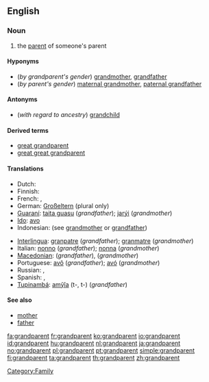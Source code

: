 ==English==
{{wikipedia}}

===Noun===
{{en-noun|s}}

# the [[parent]] of someone's parent

====Hyponyms====
* (''by grandparent's gender'') [[grandmother]], [[grandfather]]
* (''by parent's gender'') [[maternal grandmother]], [[paternal grandfather]]

====Antonyms====
* (''with regard to ancestry'') [[grandchild]]

====Derived terms====
* [[great grandparent]]
* [[great great grandparent]]

====Translations====
{{trans-top|parent of one's parent}}
* Dutch: {{t+|nl|grootouder|m}}
* Finnish: {{t-|fi|isovanhempi}}
* French: {{t+|fr|grand-parent|m}}, {{t+|fr|aïeul}}
* German: [[Großeltern]] (plural only)
* [[Guaraní]]: [[taita guasu]] (''grandfather''); [[jarýi]] (''grandmother'')
* [[Ido]]: [[avo]]
* Indonesian: (see [[grandmother]] or [[grandfather]])
{{trans-mid}}
* [[Interlingua]]: [[granpatre]] (''grandfather''); [[granmatre]]  (''grandmother'')
* Italian: [[nonno]] (''grandfather''); [[nonna]] (''grandmother'')
* [[Macedonian]]: {{t|mk|дедо|m|tr=dédo}} (''grandfather''),  {{t-|mk|баба|f|tr=bába}} (''grandmother'')
* Portuguese: [[avô]] {{m}} (''grandfather''); [[avó]] {{f}} (''grandmother'')
* Russian: {{t+|ru|дедушка|m|tr=déduška}}, {{t+|ru|бабушка|f|tr=bábuška}}
* Spanish: {{t+|es|abuelo|m}}, {{t+|es|abuela|f}}
* [[Tupinambá]]: [[amỹîa]] (t-, t-) (''grandfather'')
{{trans-bottom}}

====See also====
* [[mother]]
* [[father]]

[[Category:Family]]

[[fa:grandparent]]
[[fr:grandparent]]
[[ko:grandparent]]
[[io:grandparent]]
[[id:grandparent]]
[[hu:grandparent]]
[[nl:grandparent]]
[[ja:grandparent]]
[[no:grandparent]]
[[pl:grandparent]]
[[pt:grandparent]]
[[simple:grandparent]]
[[fi:grandparent]]
[[ta:grandparent]]
[[th:grandparent]]
[[zh:grandparent]]
